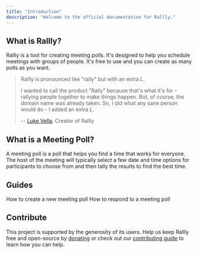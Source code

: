 ```yaml
---
title: "Introduction"
description: "Welcome to the official documentation for Rallly."
---
```


## What is Rallly?

Rallly is a tool for creating meeting polls. It's designed to help you
schedule meetings with groups of people. It's free to use and
you can create as many polls as you want.

> Rallly is pronounced like "rally" but with an extra _L_.
>
> I wanted to call the product "Rally" because that's what it's for - rallying people together to make things happen.
> But, of course, the domain name was already taken. So, I did what any sane person would do - I added an extra _L_.
>
> -- [Luke Vella](https://twitter.com/imlukevella), Creator of Rallly

## What is a Meeting Poll?

A meeting poll is a poll that helps you find a time that works for everyone. The host
of the meeting will typically select a few date and time options for participants to choose
from and then tally the results to find the best time.

## Guides

<CardGroup cols={2}>
  <Card title="Guides for Administrators" icon="user" href="/administrators">
    How to create a new meeting poll
  </Card>
  <Card title="Guides for Participants" icon="users" href="/participants">
    How to respond to a meeting poll
  </Card>
</CardGroup>

## Contribute

This project is supported by the generosity of its users. Help us keep Rallly free and open-source by [donating](/contribute/donations) or check out
our [contributing guide](/contribute) to learn how you can help.
